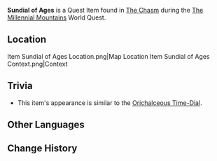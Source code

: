 {{Item Infobox
|id          = 101637
|image       = Item Sundial of Ages.png
|type        = Quest Items
|description = One of the six lost offerings scattered throughout The Chasm. It seems quite old now, but the etchings are still very clear, and so it can still be used.<br />The sun is a rare sight down in The Chasm, and it is easy to lose track of time. But someday, this sundial will once again track the passage of years.
|source1     = Found in [[The Chasm]] during [[The Millennial Mountains]]
}}
'''Sundial of Ages''' is a Quest Item found in [[The Chasm]] during the [[The Millennial Mountains]] World Quest.

==Location==
<gallery hideaddbutton="true" captionalign="center">
Item Sundial of Ages Location.png|Map Location
Item Sundial of Ages Context.png|Context
</gallery>

==Trivia==
* This item's appearance is similar to the [[Orichalceous Time-Dial]].

==Other Languages==
{{Other Languages|default_hidden = 1
|en      = Sundial of Ages
|zhs     = 岁时之晷
|zhs_rm  = Suìshí zhī Guǐ
|zht     = 歲時之晷
|zht_rm  = Suìshí zhī Guǐ
|ja      = 歳時の日時計
|ja_rm   = Saiji no Hidokei{{Assumed}}
|ko      = {{tt|세월|歲月}}의 해{{tt|시계|時計}}
|ko_rm   = Sewol-ui Haesigye
|es      = Reloj de sol del tiempo
|fr      = Cadran solaire des âges
|ru      = Солнечные часы эпох
|th      = นาฬิกาแดดแห่งช่วงวัย
|th_rm   = 
|vi      = Đồng Hồ Thời Gian
|de      = Sonnenuhr der langen Jahre
|id      = Jam Matahari Penghitung Waktu
|pt      = Relógio Solar de Eras
}}

==Change History==
{{Change History|2.6}}